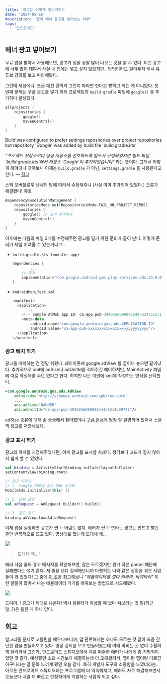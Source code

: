 ```yaml
---
title: '광고는 어떻게 넣는거지?'
date: '2024-05-16'
description: '앱에 배너 광고를 넣어보는 하루'
tags:
  - '안드로이드'
---
```


## 배너 광고 넣어보기

무료 앱을 받아서 사용해보면, 광고가 정말 정말 많이 나오는 것을 알 수 있다. 이런 광고에 너무 많이 데여서 사실 내 앱에는 넣고 싶지 않았지만.. 방법이라도 알아두자 해서 유튜브 강의를 보고 따라해봤다.

그런데 세상에나, 조금 예전 강의라 그런지 따라만 한다고 뿅하고 되는 게 아니었다. 첫 번째 문제는 구글 광고를 넣기 위해 프로젝트의 `build.gradle` 파일에 `google()` 을 추가하다 발생했다. 

```kotlin
allprojects {
    repositories {
        google()
        mavenCentral()
    }
}
```

<Callout type="warning" icon="⚠️">

Build was configured to prefer settings repositories over project repositories but repository 'Google' was added by build file 'build.gradle.kts'

</Callout>

*“프로젝트 저장소보다 설정 저장소를 선호하도록 빌드가 구성되었지만 빌드 파일 'build.gradle.kts'에서 저장소 'Google'이 추가되었습니다”* 라는 뜻이다. 그래서 어떻게 해야되나 찾아보니 이제는 `build.gradle` 가 아닌, `settings.gradle` 을 사용한다고 한다. — [참고](https://stackoverflow.com/questions/69163511/build-was-configured-to-prefer-settings-repositories-over-project-repositories-b)

스택 오버플로우 센세의 말에 따라서 수정해주니 (사실 이미 추가되어 있었다.) 오류가 해결됐다! 야호

```kotlin
dependencyResolutionManagement {
    repositoriesMode.set(RepositoriesMode.FAIL_ON_PROJECT_REPOS)
    repositories {
        google() // 요기 추가하자
        mavenCentral()
    }
}
```

이후에는 다음의 파일 2개를 수정해주면 광고를 달기 위한 준비가 끝이 난다. 어떻게 준비가 제일 어려울 수 있는거냐고..

- `build.gradle.kts (module: app)`
    
    ```kotlin
    dependencies {
    		...
        // 추가
        implementation("com.google.android.gms:play-services-ads:23.0.0")
    }
    ```
    
- `AndroidManifest.xml`
    
    ```kotlin
    <manifest>
      <application>
    	  ...
        <!-- Sample AdMob app ID: ca-app-pub-3940256099942544~3347511713 -->
        <meta-data
            android:name="com.google.android.gms.ads.APPLICATION_ID"
            android:value="ca-app-pub-xxxxxxxxxxxxxxxx~yyyyyyyyyy"/>
      </application>
    </manifest>
    ```
    

### 광고 배치 하기

광고를 배치하는 건 정말 쉬웠다. 레이아웃에 google adView 를 끌어다 놓으면 끝이났다. 추가적으로 xml에 adSize나 adUnitId를 적어주긴 해야하지만, MainActivity 파일에 따로 작성해줄 수도 있다고 한다. 하지만 나는 이번에 xml에 작성하는 방식을 선택했다. 

```xml
<com.google.android.gms.ads.AdView
    xmlns:ads="http://schemas.android.com/apk/res-auto"
    ...
    ads:adSize="BANNER"
    ads:adUnitId="ca-app-pub-3940256099942544/9214589741"/>
```

adSize 종류에 대해 좀 궁금해서 찾아봤더니 [구글 문서](https://developers.google.com/android/reference/com/google/android/gms/ads/AdSize)에 엄청 잘 설명되어 있어서 스을쩍 링크를 저장해놨다.

### 광고 표시 하기

광고의 위치를 지정해주었다면, 이제 광고를 표시할 차례다. 생각보다 코드가 길지 않아서 쉽게 할 수 있었다.

```kotlin
val binding = ActivityStartBinding.inflate(layoutInflater)
setContentView(binding.root)

// 광고 띄우기
// 1. Google 모바일 광고 SDK 초기화
MobileAds.initialize(this) {}

// 2. 요청 생성
val adRequest = AdRequest.Builder().build()

// 3. 광고 로드
binding.adView.loadAd(adRequest)
```

이제 앱을 실행하면 광고가 쨘 ✨ 어림도 없지. 에러가 쨘 ✨ 뜨라는 광고는 안뜨고 빨간 줄만 반복적으로 뜨고 있다. 영상대로 했는데 도대체 왜…

![](/posts/etc/today-i-learned/2024-05-16-1.png)

> 도대체 왜…!

에러 다음 줄의 경고 메시지를 확인해보면, 잘은 모르겠지만 뭔가 작은 parcel 때문에 실패했다는 얘기 같다. 저 줄을 냅다 검색해보니까 다행히도 나와 같은 상황을 겪은 사람들이 꽤 있었다! 그 중에 [이 곳](https://github.com/flutter/flutter/issues/113427)을 참고해보니 _"에뮬레이터를 껐다 켜봐라, 바꿔봐라"_ 이런 말들이 많아서 나는 에뮬레이터 기기를 바꿔보는 방법으로 시도해봤다.

![](/posts/etc/today-i-learned/2024-05-16-2.png)

드디어..! 광고가 제대로 나온다! 역시 컴퓨터가 이상할 때 껐다 켜보라는 옛 말(최근 말..?)은 틀린 게 하나 없다.

## 회고

알고리즘 문제로 코틀린을 배우다보니까, 앱 관련해서는 하나도 모르는 것 같아 요즘 간단한 앱을 만들어보고 있다. 영상 강의를 보고 만들어봤는데 여태 막히는 곳 없이 수월하게 달려와서 그런가, 안드로이드 스튜디오에서 처음 마주한 에러가 나에게 좀 치명적이었던 것 같다. 예상했던 소요 시간보다 해결하는데 더 오래걸려서, 웹이랑 앱이랑 다르긴 하구나라는 걸 문득 느끼게 됐던 오늘 같다. 특히 개발자 도구의 소중함을 느꼈더라는.. 
아무튼 안드로이드 스튜디오라는 프로그램에 더 익숙해지고, 에러도 자주 해결해보면서 오늘보다 내일 더 빠르고 안정적이게 개발하는 사람이 되고 싶다.
